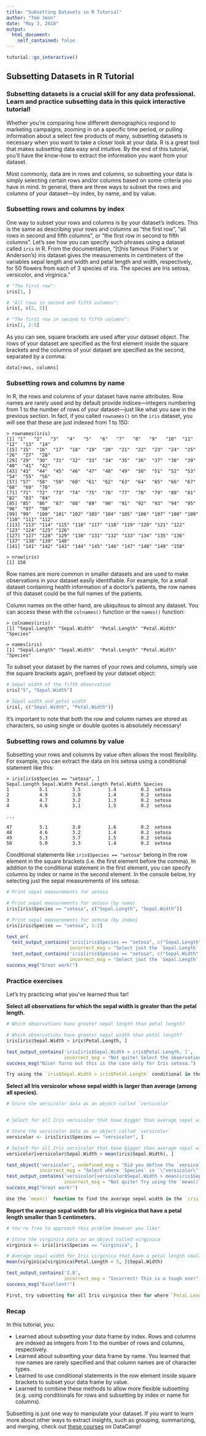 ```yaml
---
title: "Subsetting Datasets in R Tutorial"
author: "Tom Jeon"
date: "May 3, 2018"
output:
  html_document:
    self_contained: false
---
```


```r
tutorial::go_interactive()
```


## Subsetting Datasets in R Tutorial

### Subsetting datasets is a crucial skill for any data professional. Learn and practice subsetting data in this quick interactive tutorial!

Whether you're comparing how different demographics respond to marketing campaigns, zooming in on a specific time period, or pulling information about a select few products of many, subsetting datasets is necessary when you want to take a closer look at your data. R is a great tool that makes subsetting data easy and intuitive. By the end of this tutorial, you'll have the know-how to extract the information you want from your dataset.

Most commonly, data are in rows and columns, so subsetting your data is simply selecting certain rows and/or columns based on some criteria you have in mind. In general, there are three ways to subset the rows and columns of your dataset—by index, by name, and by value.

### Subsetting rows and columns by index

One way to subset your rows and columns is by your dataset's indices. This is the same as describing your rows and columns as "the first row", "all rows in second and fifth columns", or "the first row in second to fifth columns". Let's see how you can specify such phrases using a dataset called `iris` in R. From the documentation, "[t]his famous (Fisher's or Anderson's) iris dataset gives the measurements in centimeters of the variables sepal length and width and petal length and width, respectively, for 50 flowers from each of 3 species of iris. The species are Iris setosa, versicolor, and virginica."

```r
# "The first row":
iris[1, ]

# "All rows in second and fifth columns":
iris[, c(2, 5)]

# "The first row in second to fifth columns":
iris[1, 2:5]
```

As you can see, square brackets are used after your dataset object. The rows of your dataset are specified as the first element inside the square brackets and the columns of your dataset are specified as the second, separated by a comma:

```
data[rows, columns]
```

### Subsetting rows and columns by name

In R, the rows and columns of your dataset have name attributes. Row names are rarely used and by default provide indices—integers numbering from 1 to the number of rows of your dataset—just like what you saw in the previous section. In fact, if you called `rownames()` on the `iris` dataset, you will see that these are just indexed from 1 to 150:

```
> rownames(iris)
[1] "1"   "2"   "3"   "4"   "5"   "6"   "7"   "8"   "9"   "10"  "11"  "12"  "13"  "14" 
[15] "15"  "16"  "17"  "18"  "19"  "20"  "21"  "22"  "23"  "24"  "25"  "26"  "27"  "28" 
[29] "29"  "30"  "31"  "32"  "33"  "34"  "35"  "36"  "37"  "38"  "39"  "40"  "41"  "42" 
[43] "43"  "44"  "45"  "46"  "47"  "48"  "49"  "50"  "51"  "52"  "53"  "54"  "55"  "56" 
[57] "57"  "58"  "59"  "60"  "61"  "62"  "63"  "64"  "65"  "66"  "67"  "68"  "69"  "70" 
[71] "71"  "72"  "73"  "74"  "75"  "76"  "77"  "78"  "79"  "80"  "81"  "82"  "83"  "84" 
[85] "85"  "86"  "87"  "88"  "89"  "90"  "91"  "92"  "93"  "94"  "95"  "96"  "97"  "98" 
[99] "99"  "100" "101" "102" "103" "104" "105" "106" "107" "108" "109" "110" "111" "112"
[113] "113" "114" "115" "116" "117" "118" "119" "120" "121" "122" "123" "124" "125" "126"
[127] "127" "128" "129" "130" "131" "132" "133" "134" "135" "136" "137" "138" "139" "140"
[141] "141" "142" "143" "144" "145" "146" "147" "148" "149" "150"

> nrow(iris)
[1] 150
```

Row names are more common in smaller datasets and are used to make observations in your dataset easily identifiable. For example, for a small dataset containing health information of a doctor's patients, the row names of this dataset could be the full names of the patients.

Column names on the other hand, are ubiquitous to almost any dataset. You can access these with the `colnames()` function or the `names()` function:

```
> colnames(iris)
[1] "Sepal.Length" "Sepal.Width"  "Petal.Length" "Petal.Width"  "Species"     

> names(iris)
[1] "Sepal.Length" "Sepal.Width"  "Petal.Length" "Petal.Width"  "Species" 
```

To subset your dataset by the names of your rows and columns, simply use the square brackets again, prefixed by your dataset object:

```r
# Sepal width of the fifth observation
iris["5", "Sepal.Width"]

# Sepal width and petal width
iris[, c("Sepal.Width", "Petal.Width")]
```

It's important to note that both the row and column names are stored as characters, so using single or double quotes is absolutely necessary!

### Subsetting rows and columns by value

Subsetting your rows and columns by value often allows the most flexibility. For example, you can extract the data on Iris setosa using a conditional statement like this:

```
> iris[iris$Species == "setosa", ]
Sepal.Length Sepal.Width Petal.Length Petal.Width Species
1           5.1         3.5          1.4         0.2  setosa
2           4.9         3.0          1.4         0.2  setosa
3           4.7         3.2          1.3         0.2  setosa
4           4.6         3.1          1.5         0.2  setosa

...

47          5.1         3.8          1.6         0.2  setosa
48          4.6         3.2          1.4         0.2  setosa
49          5.3         3.7          1.5         0.2  setosa
50          5.0         3.3          1.4         0.2  setosa
```

Conditional statements like `iris$Species == "setosa"` belong in the row element in the square brackets (i.e. the first element before the comma). In addition to the conditional statement in the first element, you can specify columns by index or name in the second element. In the console below, try selecting just the sepal measurements of Iris setosa:

```r
# Print sepal measurements for setosa

```

```r
# Print sepal measurements for setosa (by name)
iris[iris$Species == "setosa", c("Sepal.Length", "Sepal.Width")]

# Print sepal measurements for setosa (by index)
iris[iris$Species == "setosa", 1:2]
```

```r
test_or(
  test_output_contains('iris[iris$Species == "setosa", c("Sepal.Length", "Sepal.Width")]',
                       incorrect_msg = "Select just the `Sepal.Length` and `Sepal.Width` columns for the setosa iris either by name or index."), 
  test_output_contains('iris[iris$Species == "setosa", c("Sepal.Width", "Sepal.Length")]',
                       incorrect_msg = "Select just the `Sepal.Length` and `Sepal.Width` columns for the setosa iris either by name or index."))
success_msg("Great work!")
```

### Practice exercises

Let's try practicing what you've learned thus far!

**Select all observations for which the sepal width is greater than the petal length.**

```r
# Which observations have greater sepal length than petal length?

```

```r
# Which observations have greater sepal width than petal length?
iris[iris$Sepal.Width > iris$Petal.Length, ]
```

```r
test_output_contains('iris[iris$Sepal.Width > iris$Petal.Length, ]',
                     incorrect_msg = "Not quite! Select the observations for which values for `Sepal.Width` is larger than those for `Petal.Length`.")
success_msg("Nice! Turns out this is the case only for Iris setosa.")
```

```r
Try using the `iris$Sepal.Width > iris$Petal.Length` conditional in the square brackets!
```

**Select all Iris versicolor whose sepal width is larger than average (among all species).**

```r
# Store the versicolor data as an object called `versicolor`


# Select for all Iris versicolor that have bigger than average sepal width

```

```r
# Store the versicolor data as an object called `versicolor`
versicolor <- iris[iris$Species == "versicolor", ]

# Select for all Iris versicolor that have bigger than average sepal width
versicolor[versicolor$Sepal.Width > mean(iris$Sepal.Width), ]
```

```r
test_object('versicolor', undefined_msg = "Did you define the `versicolor` object?", 
            incorrect_msg = "Select where `Species` is `\"versicolor\"`.")
test_output_contains('versicolor[versicolor$Sepal.Width > mean(iris$Sepal.Width), ], ]',
                     incorrect_msg = "Not quite! Try using the `mean()` function to find the average sepal width.")
success_msg("Great work!")
```

```r
Use the `mean()` function to find the average sepal width in the `iris` dataset, then use a conditional statement prefixed by `versicolor` to select only those with bigger-than-average values.
```

**Report the average sepal width for all Iris virginica that have a petal length smaller than 5 centimeters.**

```r
# You're free to approach this problem however you like!

```

```r
# Store the virginica data as an object called virginica
virginica <- iris[iris$Species == "virginica", ]

# Average sepal width for Iris virginica that have a petal length smaller than 5
mean(virginica[virginica$Petal.Length < 5, ]$Sepal.Width)
```

```r
test_output_contains('2.8',
                     incorrect_msg = "Incorrect! This is a tough one!")
success_msg("Excellent!")
```

```r
First, try subsetting for all Iris virginica then for where `Petal.Length` is smaller than 5. You can find the average by calling the `mean()` function.
```

### Recap

In this tutorial, you:

- Learned about subsetting your data frame by index. Rows and columns are indexed as integers from 1 to the number of rows and columns, respectively.
- Learned about subsetting your data frame by name. You learned that row names are rarely specified and that column names are of character types.
- Learned to use conditional statements in the row element inside square brackets to subset your data frame by value.
- Learned to combine these methods to allow more flexible subsetting (e.g. using conditionals for rows and subsetting by index or name for columns).

Subsetting is just one way to manipulate your dataset. If you want to learn more about other ways to extract insights, such as grouping, summarizing, and merging, check out [these courses](https://www.datacamp.com/courses/tech:r/topic:data_manipulation) on DataCamp!